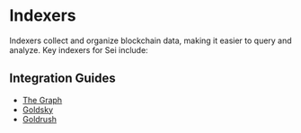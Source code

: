 
# Indexers

Indexers collect and organize blockchain data, making it easier to query and
analyze. Key indexers for Sei include:

<AppCardsGridCategory category="indexer" />

## Integration Guides

- [The Graph](/learn/indexer-providers/the-graph)
- [Goldsky](/learn/indexer-providers/goldsky)
- [Goldrush](/learn/indexer-providers/goldrush)
